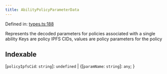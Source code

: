```yaml
---
title: AbilityPolicyParameterData
---
```


Defined in: [types.ts:188](https://github.com/LIT-Protocol/Vincent/blob/24971b3553e0b3a0f81730455f8a1892791091ad/packages/libs/contracts-sdk/src/types.ts#L188)

Represents the decoded parameters for policies associated with a single ability
Keys are policy IPFS CIDs, values are policy parameters for the policy

## Indexable

\[`policyIpfsCid`: `string`\]: `undefined` \| \{\[`paramName`: `string`\]: `any`; \}
